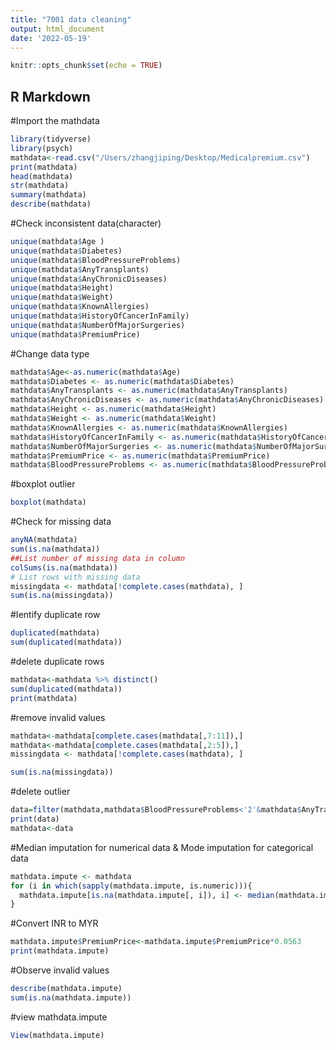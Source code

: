```yaml
---
title: "7001 data cleaning"
output: html_document
date: '2022-05-19'
---
```


```r
knitr::opts_chunk$set(echo = TRUE)
```

## R Markdown

#Import the mathdata

```r
library(tidyverse)
library(psych)
mathdata<-read.csv("/Users/zhangjiping/Desktop/Medicalpremium.csv")
print(mathdata)
head(mathdata)
str(mathdata)
summary(mathdata)
describe(mathdata)
```

#Check inconsistent data(character)

```r
unique(mathdata$Age )
unique(mathdata$Diabetes)
unique(mathdata$BloodPressureProblems)
unique(mathdata$AnyTransplants)
unique(mathdata$AnyChronicDiseases)
unique(mathdata$Height)
unique(mathdata$Weight)
unique(mathdata$KnownAllergies)
unique(mathdata$HistoryOfCancerInFamily)
unique(mathdata$NumberOfMajorSurgeries)
unique(mathdata$PremiumPrice)
```

#Change data type

```r
mathdata$Age<-as.numeric(mathdata$Age)
mathdata$Diabetes <- as.numeric(mathdata$Diabetes)
mathdata$AnyTransplants <- as.numeric(mathdata$AnyTransplants)
mathdata$AnyChronicDiseases <- as.numeric(mathdata$AnyChronicDiseases)
mathdata$Height <- as.numeric(mathdata$Height)
mathdata$Weight <- as.numeric(mathdata$Weight)
mathdata$KnownAllergies <- as.numeric(mathdata$KnownAllergies)
mathdata$HistoryOfCancerInFamily <- as.numeric(mathdata$HistoryOfCancerInFamily)
mathdata$NumberOfMajorSurgeries <- as.numeric(mathdata$NumberOfMajorSurgeries)
mathdata$PremiumPrice <- as.numeric(mathdata$PremiumPrice)
mathdata$BloodPressureProblems <- as.numeric(mathdata$BloodPressureProblems)
```

#boxplot outlier

```r
boxplot(mathdata)

```

#Check for missing data

```r
anyNA(mathdata)
sum(is.na(mathdata))
##List number of missing data in column
colSums(is.na(mathdata))
# List rows with missing data
missingdata <- mathdata[!complete.cases(mathdata), ]
sum(is.na(missingdata))
```

#Ientify duplicate row

```r
duplicated(mathdata)
sum(duplicated(mathdata))
```

#delete duplicate rows

```r
mathdata<-mathdata %>% distinct()
sum(duplicated(mathdata))
print(mathdata)
```

#remove invalid values

```r
mathdata<-mathdata[complete.cases(mathdata[,7:11]),]
mathdata<-mathdata[complete.cases(mathdata[,2:5]),]
missingdata <- mathdata[!complete.cases(mathdata), ]

sum(is.na(missingdata))
```

#delete outlier

```r
data=filter(mathdata,mathdata$BloodPressureProblems<'2'&mathdata$AnyTransplants<'2'&mathdata$AnyChronicDiseases<'2'&mathdata$BloodPressureProblems<'2'&mathdata$Height<'250')
print(data)
mathdata<-data

```

#Median imputation for numerical data & Mode imputation for categorical data

```r
mathdata.impute <- mathdata
for (i in which(sapply(mathdata.impute, is.numeric))){
  mathdata.impute[is.na(mathdata.impute[, i]), i] <- median(mathdata.impute[ , i], na.rm = TRUE)
}
```

#Convert INR to MYR

```r
mathdata.impute$PremiumPrice<-mathdata.impute$PremiumPrice*0.0563
print(mathdata.impute)
```

#Observe invalid values

```r
describe(mathdata.impute)
sum(is.na(mathdata.impute))
```

#view mathdata.impute

```r
View(mathdata.impute)
```
